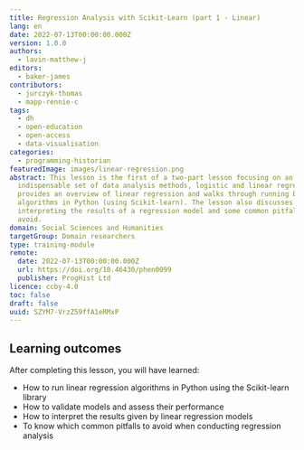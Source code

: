 ```yaml
---
title: Regression Analysis with Scikit-Learn (part 1 - Linear)
lang: en
date: 2022-07-13T00:00:00.000Z
version: 1.0.0
authors:
  - lavin-matthew-j
editors:
  - baker-james
contributors:
  - jurczyk-thomas
  - mapp-rennie-c
tags:
  - dh
  - open-education
  - open-access
  - data-visualisation
categories:
  - programming-historian
featuredImage: images/linear-regression.png
abstract: This lesson is the first of a two-part lesson focusing on an
  indispensable set of data analysis methods, logistic and linear regression. It
  provides an overview of linear regression and walks through running both
  algorithms in Python (using Scikit-learn). The lesson also discusses
  interpreting the results of a regression model and some common pitfalls to
  avoid.
domain: Social Sciences and Humanities
targetGroup: Domain researchers
type: training-module
remote:
  date: 2022-07-13T00:00:00.000Z
  url: https://doi.org/10.46430/phen0099
  publisher: ProgHist Ltd
licence: ccby-4.0
toc: false
draft: false
uuid: SZYM7-VrzZ59ffA1eRMxP
---
```

## Learning outcomes

After completing this lesson, you will have learned:

- How to run linear regression algorithms in Python using the Scikit-learn library
- How to validate models and assess their performance
- How to interpret the results given by linear regression models
- To know which common pitfalls to avoid when conducting regression analysis

<ExternalResource title="Interested in learning more?" subtitle="Check out this lesson on Programming Historian's website" url="https://doi.org/10.46430/phen0099" />